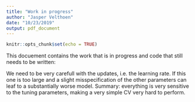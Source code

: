 ```yaml
---
title: "Work in progress"
author: "Jasper Velthoen"
date: "10/23/2019"
output: pdf_document
---
```


```r
knitr::opts_chunk$set(echo = TRUE)
```

This docuement contains the work that is in progress and code that still needs to be written:

\section{Work in Progress}
\begin{itemize}
  \item We now update each time with the linesearch in combination with the subsampling. This leads to the following problems:
  \begin{itemize}
    \item The subsampling makes sure that not every observation is sampled every time. As a result sometimes very high observations are undersampled several times leading to several updates until the observation is not in the domain of the estimated tail distribution.
    \item Second order derivatives can vary a lot in the leafnode sometimes leading to high and low values, the average value of these is then close to zero leading to a very large derivative.
  \end{itemize}
\end{itemize}

  We need to be very carefull with the updates, i.e. the learning rate. If this one is too large and a slight misspecification of the other parameters can leaf to a substantially worse model. Summary: everything is very sensitive to the tuning parameters, making a very simple CV very hard to perform.



\section{Programming goals}

\begin{itemize}
  \item Cross-validation procedure, This is tricky due to the fact that most tuning parameters work together, i.e. deeper leafnodes leads to better updates hence the learning rate or $B$ should go down to prevent overfitting.
  \item Out-of-Bag samples to check "on-the-fly" the correct stopping criterion (Does this work?)
  \item Add the possibility of getting quantile estimates from the predict function
  \item Possibility of adding a constant gamma by not splitting the tree
  \item Creating examples for different data purposes
\end{itemize}
